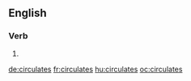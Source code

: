 
==English==

===Verb===
{{head|en|verb form}}

# {{en-third-person singular of|circulate}}

[[de:circulates]]
[[fr:circulates]]
[[hu:circulates]]
[[oc:circulates]]